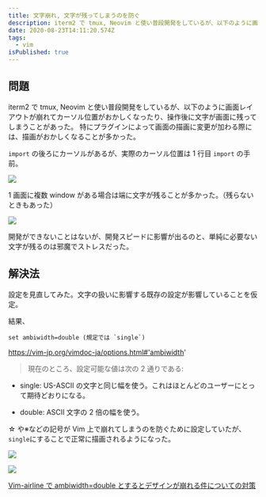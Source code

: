 ```yaml
---
title: 文字崩れ, 文字が残ってしまうのを防ぐ
description: iterm2 で tmux, Neovim と使い普段開発をしているが、以下のように画面レイアウトが崩れてカーソル位置がおかしくなったり、操作後に文字が画面に残ってしまうことがあった。
date: 2020-08-23T14:11:20.574Z
tags:
  - vim
isPublished: true
---
```


## 問題

iterm2 で tmux, Neovim と使い普段開発をしているが、以下のように画面レイアウトが崩れてカーソル位置がおかしくなったり、操作後に文字が画面に残ってしまうことがあった。
特にプラグインによって画面の描画に変更が加わる際には、描画がおかしくなることが多かった。

`import` の後ろにカーソルがあるが、実際のカーソル位置は 1 行目 `import` の手前。

![](/2020-08-23-23-14-24.png)

1 画面に複数 window がある場合は端に文字が残ることが多かった。（残らないときもあった）

![](/2020-08-23-23-21-06.png)

開発ができないことはないが、開発スピードに影響が出るのと、単純に必要ない文字が残るのは邪魔でストレスだった。

## 解決法

設定を見直してみた。文字の扱いに影響する既存の設定が影響していることを仮定。

結果、

```vim
set ambiwidth=double (規定では `single`)
```

https://vim-jp.org/vimdoc-ja/options.html#'ambiwidth'

> 現在のところ、設定可能な値は次の 2 通りである:

- single: US-ASCII の文字と同じ幅を使う。これはほとんどのユーザーにとって期待どおりになる。
  >
- double: ASCII 文字の 2 倍の幅を使う。

☆ や※などの記号が Vim 上で崩れてしまうのを防ぐために設定していたが、`single`にすることで正常に描画されるようになった。

![](/2020-08-23-23-14-49.png)

![](/2020-08-23-23-14-55.png)

[Vim-airline で ambiwidth=double とするとデザインが崩れる件についての対策](https://qiita.com/TsutomuNakamura/items/bd9139942973dfc469cc)
